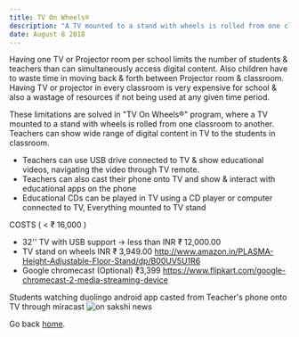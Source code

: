 ```yaml
---
title: TV On Wheels®
description: "A TV mounted to a stand with wheels is rolled from one classroom to another."
date: August 8 2018
---
```


Having one TV or Projector room per school limits the number of students & teachers than can simultaneously access digital content. Also children have to waste time in moving back & forth between Projector room & classroom. Having TV or projector in every classroom is very expensive for school & also a wastage of resources if not being used at any given time period.

These limitations are solved in "TV On Wheels®" program, where a TV mounted to a stand with wheels is rolled from one classroom to another. Teachers can show wide range of digital content in TV to the students in classroom.

- Teachers can use USB drive connected to TV & show educational videos, navigating the video through TV remote.
- Teachers can also cast their phone onto TV and show & interact with educational apps on the phone
- Educational CDs can be played in TV using a CD player or computer connected to TV, Everything mounted to TV stand

COSTS ( < ₹ 16,000 )
- 32'' TV with USB support -> less than INR ₹ 12,000.00
- TV stand on wheels INR ₹ 3,949.00 http://www.amazon.in/PLASMA-Height-Adjustable-Floor-Stand/dp/B00UV5U1R6
- Google chromecast (Optional) ₹3,399 https://www.flipkart.com/google-chromecast-2-media-streaming-device

Students watching duolingo android app casted from Teacher's phone onto TV through miracast
![on sakshi news](/images/tv-on-wheels-sakshi.jpg)

Go back [home](/).
